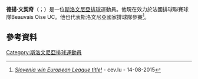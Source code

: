 '''德揚·文契奇'''（{{lang-sl|Dejan Vinčič}}；{{bd|1986年|9月15日}}）是一位[[斯洛文尼亞|斯洛文尼亞]][[排球|排球]]運動員。他現在效力於法國排球聯賽球隊Beauvais Oise UC。他也代表斯洛文尼亞國家排球隊參賽<ref>[http://www.cev.lu/Competition-Area/CompetitionNews.aspx?NewsID=21056&ID=814 ''Slovenia win European League title! ''] {{Wayback|url=http://www.cev.lu/Competition-Area/CompetitionNews.aspx?NewsID=21056&ID=814 |date=20150919190646 }} - cev.lu - 14-08-2015</ref>。
==參考資料== 
{{reflist}}
[[Category:斯洛文尼亞排球運動員|Category:斯洛文尼亞排球運動員]]